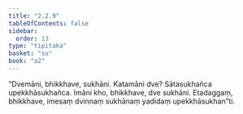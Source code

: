 ```yaml
---
title: "2.2.9"
tableOfContents: false
sidebar:
  order: 13
type: "tipitaka"
basket: "su"
book: "a2"
---
```



<DynamicBreadcrumb />

<Division number="73" book="a2" bookNo="15" page="79">

<Paragraph number="153" book="a2">
“Dvemāni, bhikkhave, sukhāni. Katamāni dve? Sātasukhañca upekkhāsukhañca. Imāni kho, bhikkhave, dve sukhāni. Etadaggaṃ, bhikkhave, imesaṃ dvinnaṃ sukhānaṃ yadidaṃ upekkhāsukhan”ti.
</Paragraph>
</Division>